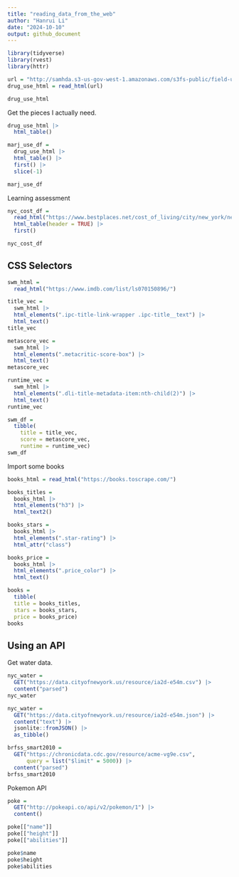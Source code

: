 ```yaml
---
title: "reading_data_from_the_web"
author: "Hanrui Li"
date: "2024-10-10"
output: github_document
---
```


```r
library(tidyverse)
library(rvest)
library(httr)
```

```r
url = "http://samhda.s3-us-gov-west-1.amazonaws.com/s3fs-public/field-uploads/2k15StateFiles/NSDUHsaeShortTermCHG2015.htm"
drug_use_html = read_html(url)

drug_use_html
```

Get the pieces I actually need.

```r
drug_use_html |>
  html_table()
```

```r
marj_use_df =
  drug_use_html |>
  html_table() |>
  first() |>
  slice(-1)

marj_use_df
```


Learning assessment

```r
nyc_cost_df = 
  read_html("https://www.bestplaces.net/cost_of_living/city/new_york/new_york") |>
  html_table(header = TRUE) |>
  first()

nyc_cost_df

```


## CSS Selectors

```r
swm_html = 
  read_html("https://www.imdb.com/list/ls070150896/")
```

```r
title_vec = 
  swm_html |>
  html_elements(".ipc-title-link-wrapper .ipc-title__text") |>
  html_text()
title_vec

metascore_vec = 
  swm_html |>
  html_elements(".metacritic-score-box") |>
  html_text()
metascore_vec

runtime_vec = 
  swm_html |>
  html_elements(".dli-title-metadata-item:nth-child(2)") |>
  html_text()
runtime_vec

swm_df = 
  tibble(
    title = title_vec,
    score = metascore_vec,
    runtime = runtime_vec)
swm_df
```


Import some books

```r
books_html = read_html("https://books.toscrape.com/")
```

```r
books_titles = 
  books_html |>
  html_elements("h3") |>
  html_text2()

books_stars = 
  books_html |>
  html_elements(".star-rating") |>
  html_attr("class")

books_price = 
  books_html |>
  html_elements(".price_color") |>
  html_text()

books = 
  tibble(
  title = books_titles,
  stars = books_stars,
  price = books_price)
books
```

## Using an API

Get water data.

```r
nyc_water = 
  GET("https://data.cityofnewyork.us/resource/ia2d-e54m.csv") |> 
  content("parsed")
nyc_water
```

```r
nyc_water = 
  GET("https://data.cityofnewyork.us/resource/ia2d-e54m.json") |> 
  content("text") |>
  jsonlite::fromJSON() |>
  as_tibble()
```

```r
brfss_smart2010 = 
  GET("https://chronicdata.cdc.gov/resource/acme-vg9e.csv",
      query = list("$limit" = 5000)) |> 
  content("parsed")
brfss_smart2010
```

Pokemon API

```r
poke = 
  GET("http://pokeapi.co/api/v2/pokemon/1") |>
  content()

poke[["name"]]
poke[["height"]]
poke[["abilities"]]

poke$name
poke$height
poke$abilities
```





